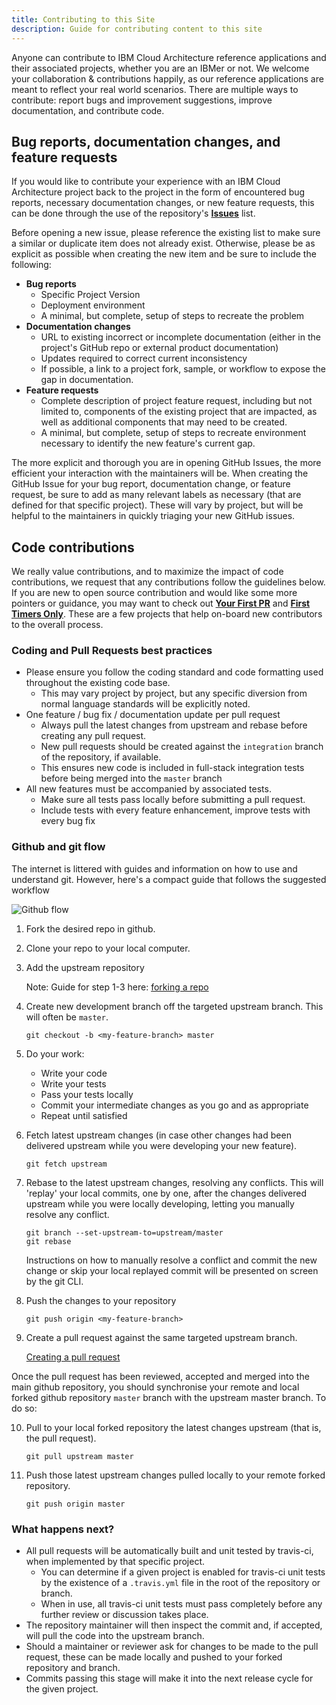 ```yaml
---
title: Contributing to this Site
description: Guide for contributing content to this site
---
```


<PageDescription>
Anyone can contribute to IBM Cloud Architecture reference applications and their associated projects, whether you are an IBMer or not.
We welcome your collaboration & contributions happily, as our reference applications are meant to reflect your real world scenarios.
There are multiple ways to contribute: report bugs and improvement suggestions, improve documentation, and contribute code.
</PageDescription>

## Bug reports, documentation changes, and feature requests

If you would like to contribute your experience with an IBM Cloud Architecture project back to the project in the form of encountered bug reports, necessary documentation changes, or new feature requests, this can be done through the use of the repository's [**Issues**](#) list.

Before opening a new issue, please reference the existing list to make sure a similar or duplicate item does not already exist.  Otherwise, please be as explicit as possible when creating the new item and be sure to include the following:

- **Bug reports**
  - Specific Project Version
  - Deployment environment
  - A minimal, but complete, setup of steps to recreate the problem
- **Documentation changes**
  - URL to existing incorrect or incomplete documentation (either in the project's GitHub repo or external product documentation)
  - Updates required to correct current inconsistency
  - If possible, a link to a project fork, sample, or workflow to expose the gap in documentation.
- **Feature requests**
  - Complete description of project feature request, including but not limited to, components of the existing project that are impacted, as well as additional components that may need to be created.
  - A minimal, but complete, setup of steps to recreate environment necessary to identify the new feature's current gap.

The more explicit and thorough you are in opening GitHub Issues, the more efficient your interaction with the maintainers will be.  When creating the GitHub Issue for your bug report, documentation change, or feature request, be sure to add as many relevant labels as necessary (that are defined for that specific project).  These will vary by project, but will be helpful to the maintainers in quickly triaging your new GitHub issues.

## Code contributions

We really value contributions, and to maximize the impact of code contributions, we request that any contributions follow the guidelines below.  If you are new to open source contribution and would like some more pointers or guidance, you may want to check out [**Your First PR**](http://yourfirstpr.github.io/) and [**First Timers Only**](https://www.firsttimersonly.com/).  These are a few projects that help on-board new contributors to the overall process.

### Coding and Pull Requests best practices
- Please ensure you follow the coding standard and code formatting used throughout the existing code base.
  - This may vary project by project, but any specific diversion from normal language standards will be explicitly noted.
- One feature / bug fix / documentation update per pull request
  - Always pull the latest changes from upstream and rebase before creating any pull request.
  - New pull requests should be created against the `integration` branch of the repository, if available.
  - This ensures new code is included in full-stack integration tests before being merged into the `master` branch
- All new features must be accompanied by associated tests.
  - Make sure all tests pass locally before submitting a pull request.
  - Include tests with every feature enhancement, improve tests with every bug fix

### Github and git flow

The internet is littered with guides and information on how to use and understand git.
However, here's a compact guide that follows the suggested workflow

![Github flow](https://ibm-cloud-architecture.github.io/assets/img/github_flow.png)

1. Fork the desired repo in github.

2. Clone your repo to your local computer.

3. Add the upstream repository

    Note: Guide for step 1-3 here: [forking a repo](https://help.github.com/articles/fork-a-repo/)

4. Create new development branch off the targeted upstream branch.  This will often be `master`.

    ```
    git checkout -b <my-feature-branch> master
    ```

5. Do your work:
   - Write your code
   - Write your tests
   - Pass your tests locally
   - Commit your intermediate changes as you go and as appropriate
   - Repeat until satisfied

6. Fetch latest upstream changes (in case other changes had been delivered upstream while you were developing your new feature).

    ```
    git fetch upstream
    ```
7. Rebase to the latest upstream changes, resolving any conflicts. This will 'replay' your local commits, one by one, after the changes delivered upstream while you were locally developing, letting you manually resolve any conflict.

    ```
    git branch --set-upstream-to=upstream/master
    git rebase
    ```
    Instructions on how to manually resolve a conflict and commit the new change or skip your local replayed commit will be presented on screen by the git CLI.

8. Push the changes to your repository

    ```
    git push origin <my-feature-branch>
    ```

9. Create a pull request against the same targeted upstream branch.

    [Creating a pull request](https://help.github.com/articles/creating-a-pull-request/)

Once the pull request has been reviewed, accepted and merged into the main github repository, you should synchronise your remote and local forked github repository `master` branch with the upstream master branch. To do so:

10. Pull to your local forked repository the latest changes upstream (that is, the pull request).

    ```
    git pull upstream master
    ```

11. Push those latest upstream changes pulled locally to your remote forked repository.

    ```
    git push origin master
    ```

### What happens next?
- All pull requests will be automatically built and unit tested by travis-ci, when implemented by that specific project.
  - You can determine if a given project is enabled for travis-ci unit tests by the existence of a `.travis.yml` file in the root of the repository or branch.
  - When in use, all travis-ci unit tests must pass completely before any further review or discussion takes place.
- The repository maintainer will then inspect the commit and, if accepted, will pull the code into the upstream branch.
- Should a maintainer or reviewer ask for changes to be made to the pull request, these can be made locally and pushed to your forked repository and branch.
- Commits passing this stage will make it into the next release cycle for the given project.
